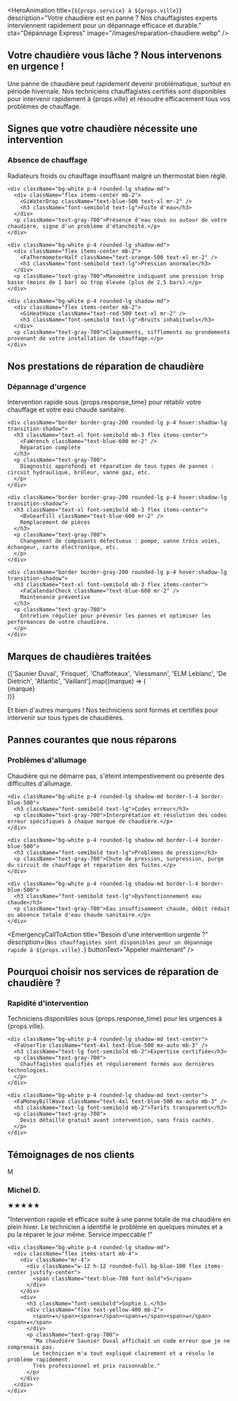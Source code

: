 

<HeroAnimation
  title={`${props.service} à ${props.ville}`}
  description="Votre chaudière est en panne ? Nos chauffagistes experts interviennent rapidement pour un dépannage efficace et durable."
  cta="Dépannage Express"
  image="/images/reparation-chaudiere.webp"
/>

<ResponseTimeIndicator time={props.response_time} />

<div className="mt-8 mb-12 text-center">
  <h2 className="text-3xl font-bold mb-6 text-blue-800 bg-gradient-to-r from-blue-700 to-blue-500 bg-clip-text text-transparent">
    Votre chaudière vous lâche ? Nous intervenons en urgence !
  </h2>
  <p className="text-lg max-w-3xl mx-auto text-gray-700">
    Une panne de chaudière peut rapidement devenir problématique, surtout en période hivernale. 
    Nos techniciens chauffagistes certifiés sont disponibles pour intervenir rapidement à {props.ville} 
    et résoudre efficacement tous vos problèmes de chauffage.
  </p>
</div>

<div className="grid grid-cols-1 md:grid-cols-3 gap-6 mb-12">
  <ServiceCard 
    icon={FaTools}
    title="Diagnostic expert"
    description="Analyse complète de votre chaudière pour identifier avec précision l'origine de la panne."
  />
  <ServiceCard 
    icon={FaWrench}
    title="Réparation toutes marques"
    description="Intervention sur tous types de chaudières : gaz, fioul, électrique, condensation ou basse température."
  />
  <ServiceCard 
    icon={MdOutlineHomeRepairService}
    title="Pièces d'origine"
    description="Utilisation exclusive de pièces d'origine constructeur pour garantir fiabilité et durabilité."
  />
</div>

<div className="bg-blue-50 p-6 rounded-xl mb-12">
  <h2 className="text-2xl font-bold mb-4 text-center text-blue-800">
    <MdWarning className="inline-block mr-2 text-yellow-600" />
    Signes que votre chaudière nécessite une intervention
  </h2>
  
  <div className="grid grid-cols-1 md:grid-cols-2 gap-4 mt-6">
    <div className="bg-white p-4 rounded-lg shadow-md">
      <div className="flex items-center mb-2">
        <BsThermometerHigh className="text-red-500 text-xl mr-2" />
        <h3 className="font-semibold text-lg">Absence de chauffage</h3>
      </div>
      <p className="text-gray-700">Radiateurs froids ou chauffage insuffisant malgré un thermostat bien réglé.</p>
    </div>
    
    <div className="bg-white p-4 rounded-lg shadow-md">
      <div className="flex items-center mb-2">
        <GiWaterDrop className="text-blue-500 text-xl mr-2" />
        <h3 className="font-semibold text-lg">Fuite d'eau</h3>
      </div>
      <p className="text-gray-700">Présence d'eau sous ou autour de votre chaudière, signe d'un problème d'étanchéité.</p>
    </div>
    
    <div className="bg-white p-4 rounded-lg shadow-md">
      <div className="flex items-center mb-2">
        <FaThermometerHalf className="text-orange-500 text-xl mr-2" />
        <h3 className="font-semibold text-lg">Pression anormale</h3>
      </div>
      <p className="text-gray-700">Manomètre indiquant une pression trop basse (moins de 1 bar) ou trop élevée (plus de 2,5 bars).</p>
    </div>
    
    <div className="bg-white p-4 rounded-lg shadow-md">
      <div className="flex items-center mb-2">
        <GiHeatHaze className="text-red-500 text-xl mr-2" />
        <h3 className="font-semibold text-lg">Bruits inhabituels</h3>
      </div>
      <p className="text-gray-700">Claquements, sifflements ou grondements provenant de votre installation de chauffage.</p>
    </div>
  </div>
</div>

<div className="mb-12">
  <h2 className="text-2xl font-bold mb-6 text-center text-blue-800">
    Nos prestations de réparation de chaudière
  </h2>
  
  <div className="grid grid-cols-1 md:grid-cols-2 gap-6">
    <div className="border border-gray-200 rounded-lg p-4 hover:shadow-lg transition-shadow">
      <h3 className="text-xl font-semibold mb-3 flex items-center">
        <MdEngineering className="text-blue-600 mr-2" />
        Dépannage d'urgence
      </h3>
      <p className="text-gray-700">
        Intervention rapide sous {props.response_time} pour rétablir votre chauffage et votre eau chaude sanitaire.
      </p>
    </div>
    
    <div className="border border-gray-200 rounded-lg p-4 hover:shadow-lg transition-shadow">
      <h3 className="text-xl font-semibold mb-3 flex items-center">
        <FaWrench className="text-blue-600 mr-2" />
        Réparation complète
      </h3>
      <p className="text-gray-700">
        Diagnostic approfondi et réparation de tous types de pannes : circuit hydraulique, brûleur, vanne gaz, etc.
      </p>
    </div>
    
    <div className="border border-gray-200 rounded-lg p-4 hover:shadow-lg transition-shadow">
      <h3 className="text-xl font-semibold mb-3 flex items-center">
        <BsGearFill className="text-blue-600 mr-2" />
        Remplacement de pièces
      </h3>
      <p className="text-gray-700">
        Changement de composants défectueux : pompe, vanne trois voies, échangeur, carte électronique, etc.
      </p>
    </div>
    
    <div className="border border-gray-200 rounded-lg p-4 hover:shadow-lg transition-shadow">
      <h3 className="text-xl font-semibold mb-3 flex items-center">
        <FaCalendarCheck className="text-blue-600 mr-2" />
        Maintenance préventive
      </h3>
      <p className="text-gray-700">
        Entretien régulier pour prévenir les pannes et optimiser les performances de votre chaudière.
      </p>
    </div>
  </div>
</div>

<div className="mb-12 bg-gradient-to-r from-blue-100 to-blue-50 p-6 rounded-xl">
  <h2 className="text-2xl font-bold mb-6 text-center text-blue-800">
    Marques de chaudières traitées
  </h2>
  
  <div className="grid grid-cols-2 md:grid-cols-4 gap-4">
    {['Saunier Duval', 'Frisquet', 'Chaffoteaux', 'Viessmann', 'ELM Leblanc', 'De Dietrich', 'Atlantic', 'Vaillant'].map((marque) => (
      <div key={marque} className="bg-white p-3 rounded-lg shadow-sm text-center">
        <span className="font-medium text-gray-800">{marque}</span>
      </div>
    ))}
  </div>
  
  <p className="text-center mt-4 text-gray-700">
    Et bien d'autres marques ! Nos techniciens sont formés et certifiés pour intervenir sur tous types de chaudières.
  </p>
</div>

<div className="mb-12">
  <h2 className="text-2xl font-bold mb-6 text-center text-blue-800">
    Pannes courantes que nous réparons
  </h2>
  
  <div className="space-y-4">
    <div className="bg-white p-4 rounded-lg shadow-md border-l-4 border-blue-500">
      <h3 className="font-semibold text-lg">Problèmes d'allumage</h3>
      <p className="text-gray-700">Chaudière qui ne démarre pas, s'éteint intempestivement ou présente des difficultés d'allumage.</p>
    </div>
    
    <div className="bg-white p-4 rounded-lg shadow-md border-l-4 border-blue-500">
      <h3 className="font-semibold text-lg">Codes erreur</h3>
      <p className="text-gray-700">Interprétation et résolution des codes erreur spécifiques à chaque marque de chaudière.</p>
    </div>
    
    <div className="bg-white p-4 rounded-lg shadow-md border-l-4 border-blue-500">
      <h3 className="font-semibold text-lg">Problèmes de pression</h3>
      <p className="text-gray-700">Chute de pression, surpression, purge du circuit de chauffage et réparation des fuites.</p>
    </div>
    
    <div className="bg-white p-4 rounded-lg shadow-md border-l-4 border-blue-500">
      <h3 className="font-semibold text-lg">Dysfonctionnement eau chaude</h3>
      <p className="text-gray-700">Eau insuffisamment chaude, débit réduit ou absence totale d'eau chaude sanitaire.</p>
    </div>
  </div>
</div>

<EmergencyCallToAction
  title="Besoin d'une intervention urgente ?"
  description={`Nos chauffagistes sont disponibles pour un dépannage rapide à ${props.ville}.`}
  buttonText="Appeler maintenant"
/>

<div className="mb-12">
  <h2 className="text-2xl font-bold mb-6 text-center text-blue-800">
    Pourquoi choisir nos services de réparation de chaudière ?
  </h2>
  
  <div className="grid grid-cols-1 md:grid-cols-3 gap-6">
    <div className="bg-white p-4 rounded-lg shadow-md text-center">
      <FaClock className="text-4xl text-blue-500 mx-auto mb-3" />
      <h3 className="text-lg font-semibold mb-2">Rapidité d'intervention</h3>
      <p className="text-gray-700">
        Techniciens disponibles sous {props.response_time} pour les urgences à {props.ville}.
      </p>
    </div>
    
    <div className="bg-white p-4 rounded-lg shadow-md text-center">
      <FaUserTie className="text-4xl text-blue-500 mx-auto mb-3" />
      <h3 className="text-lg font-semibold mb-2">Expertise certifiée</h3>
      <p className="text-gray-700">
        Chauffagistes qualifiés et régulièrement formés aux dernières technologies.
      </p>
    </div>
    
    <div className="bg-white p-4 rounded-lg shadow-md text-center">
      <FaMoneyBillWave className="text-4xl text-blue-500 mx-auto mb-3" />
      <h3 className="text-lg font-semibold mb-2">Tarifs transparents</h3>
      <p className="text-gray-700">
        Devis détaillé gratuit avant intervention, sans frais cachés.
      </p>
    </div>
  </div>
</div>

<div className="mb-12">
  <h2 className="text-2xl font-bold mb-6 text-center text-blue-800">
    Témoignages de nos clients
  </h2>
  
  <div className="grid grid-cols-1 md:grid-cols-2 gap-6">
    <div className="bg-white p-4 rounded-lg shadow-md">
      <div className="flex items-start mb-4">
        <div className="mr-4">
          <div className="w-12 h-12 rounded-full bg-blue-100 flex items-center justify-center">
            <span className="text-blue-700 font-bold">M</span>
          </div>
        </div>
        <div>
          <h3 className="font-semibold">Michel D.</h3>
          <div className="flex text-yellow-400 mb-2">
            <span>★</span><span>★</span><span>★</span><span>★</span><span>★</span>
          </div>
          <p className="text-gray-700">
            "Intervention rapide et efficace suite à une panne totale de ma chaudière en plein hiver. 
            Le technicien a identifié le problème en quelques minutes et a pu la réparer le jour même. Service impeccable !"
          </p>
        </div>
      </div>
    </div>
    
    <div className="bg-white p-4 rounded-lg shadow-md">
      <div className="flex items-start mb-4">
        <div className="mr-4">
          <div className="w-12 h-12 rounded-full bg-blue-100 flex items-center justify-center">
            <span className="text-blue-700 font-bold">S</span>
          </div>
        </div>
        <div>
          <h3 className="font-semibold">Sophie L.</h3>
          <div className="flex text-yellow-400 mb-2">
            <span>★</span><span>★</span><span>★</span><span>★</span><span>★</span>
          </div>
          <p className="text-gray-700">
            "Ma chaudière Saunier Duval affichait un code erreur que je ne comprenais pas. 
            Le technicien m'a tout expliqué clairement et a résolu le problème rapidement. 
            Très professionnel et prix raisonnable."
          </p>
        </div>
      </div>
    </div>
  </div>
</div>

<Guarantees />

